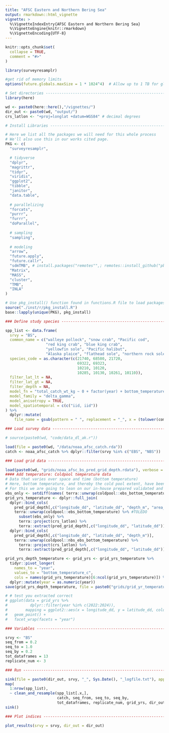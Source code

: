 ```yaml
---
title: "AFSC Eastern and Northern Bering Sea"
output: rmarkdown::html_vignette
vignette: >
  %\VignetteIndexEntry{AFSC Eastern and Northern Bering Sea}
  %\VignetteEngine{knitr::rmarkdown}
  %\VignetteEncoding{UTF-8}
---
```


```r
knitr::opts_chunk$set(
  collapse = TRUE,
  comment = "#>"
)
```

```r
library(surveyresamplr)
```


```r

#get rid of memory limits
options(future.globals.maxSize = 1 * 1024^4)  # Allow up to 1 TB for globals

# Set directories --------------------------------------------------------------
library(here)

wd <- paste0(here::here(),"/vignettes/")
dir_out <- paste0(wd, "output/")
crs_latlon <- "+proj=longlat +datum=WGS84" # decimal degrees

# Install Libraries ------------------------------------------------------------

# Here we list all the packages we will need for this whole process
# We'll also use this in our works cited page. 
PKG <- c(
  "surveyresamplr",

  # tidyverse
  "dplyr",
  "magrittr",
  "tidyr",
  "viridis",
  "ggplot2", 
  "tibble",
  "janitor", 
  "data.table", 
  
  # parallelizing
  "forcats",
  "purrr",
  "furrr", 
  "doParallel",
  
  # sampling
  "sampling",
  
  # modeling
  "arrow", 
  "future.apply", 
  "future.callr", 
  "sdmTMB", # install.packages("remotes"",; remotes::install_github("pbs-assess/sdmTMBextra", dependencies = TRUE",
  "Matrix", 
  "MASS",
  "cluster", 
  "TMB", 
  "INLA" 
)

# Use pkg_install() function found in functions.R file to load packages
source("./inst/r/pkg_install.R")
base::lapply(unique(PKG), pkg_install)

### Define study species -------------------------------------------------------

spp_list <- data.frame(
  srvy = "BS",
  common_name = c("walleye pollock", "snow crab", "Pacific cod", 
                  "red king crab", "blue king crab", 
                  "yellowfin sole", "Pacific halibut", 
                  "Alaska plaice", "flathead sole", "northern rock sole", "arrowtooth flounder"), 
  species_code = as.character(c(21740, 68580, 21720, 
                                69322, 69323, 
                                10210, 10120, 
                                10285, 10130, 10261, 10110)), 
  filter_lat_lt = NA, 
  filter_lat_gt = NA, 
  filter_depth = NA, 
  model_fn = "total_catch_wt_kg ~ 0 + factor(year) + bottom_temperature_c + depth_m",
  model_family = "delta_gamma",
  model_anisotropy = TRUE,
  model_spatiotemporal = c(c("iid, iid"))
) %>% 
  dplyr::mutate( 
    file_name = gsub(pattern = " ", replacement = "_", x = (tolower(common_name)))  )

### Load survey data -----------------------------------------------------------

# source(paste0(wd, "code/data_dl_ak.r"))

load(file = paste0(wd, "/data/noaa_afsc_catch.rda"))
catch <- noaa_afsc_catch %>% dplyr::filter(srvy %in% c("EBS", "NBS"))

### Load grid data -------------------------------------------------------------

load(paste0(wd, "grids/noaa_afsc_bs_pred_grid_depth.rdata"), verbose = TRUE)
#### Add temperature: Coldpool temperature data
# Data that varies over space and time (bottom temperature)
# Here, bottom temperature, and thereby the cold pool extent, have been show to drive the distribution of many species. This is especially true for walleye pollock.
# For this we are going to lean on our in-house prepared validated and pre-prepared [{coldpool} R package](https://github.com/afsc-gap-products/coldpool) (S. Rohan, L. Barnett, and N. Charriere). This data interpolates over the whole area of the survey so there are no missing data.
ebs_only <- setdiff(names( terra::unwrap(coldpool::ebs_bottom_temperature)), names( terra::unwrap(coldpool::nbs_ebs_bottom_temperature)))
grid_yrs_temperature <- dplyr::full_join(
  dplyr::bind_cols(
    pred_grid_depth[,c("longitude_dd", "latitude_dd", "depth_m", "area_km2")], 
    terra::unwrap(coldpool::ebs_bottom_temperature) %>% #TOLEDO
      subset(ebs_only) %>%
      terra::project(crs_latlon) %>%
      terra::extract(pred_grid_depth[,c("longitude_dd", "latitude_dd")])) , 
  dplyr::bind_cols(
    pred_grid_depth[,c("longitude_dd", "latitude_dd", "depth_m")], 
    terra::unwrap(coldpool::nbs_ebs_bottom_temperature) %>%
      terra::project(crs_latlon) %>%
      terra::extract(pred_grid_depth[,c("longitude_dd", "latitude_dd")])) )

grid_yrs_depth_temperature <- grid_yrs <- grid_yrs_temperature %>% 
  tidyr::pivot_longer(
    names_to = "year",
    values_to = "bottom_temperature_c", 
    cols = names(grid_yrs_temperature)[6:ncol(grid_yrs_temperature)]) %>% 
  dplyr::mutate(year = as.numeric(year))
save(grid_yrs_depth_temperature, file = paste0("grids/grid_yr_temperature/noaa_afsc_bs_pred_grid_depth_temperature.rdata"))

# # test you extracted correct
# ggplot(data = grid_yrs %>% 
#          dplyr::filter(year %in% c(2022:2024)), 
#        mapping = ggplot2::aes(x = longitude_dd, y = latitude_dd, color = bottom_temperature_c)) +
#   geom_point() +
#   facet_wrap(facets = "year")

### Variables ------------------------------------------------------------------

srvy <- "BS"
seq_from = 0.2
seq_to = 1.0
seq_by = 0.2 
tot_dataframes = 13
replicate_num <- 3

### Run ------------------------------------------------------------------------

sink(file = paste0(dir_out, srvy, "_", Sys.Date(), "_logfile.txt"), append=FALSE, split=TRUE)  # for screen and log
map(
  1:nrow(spp_list), 
  ~ clean_and_resample(spp_list[.x,], 
                       catch, seq_from, seq_to, seq_by, 
                       tot_dataframes, replicate_num, grid_yrs, dir_out, test = TRUE))
sink()

### Plot indices --------------------------------------------------------------

plot_results(srvy = srvy, dir_out = dir_out) 


```


